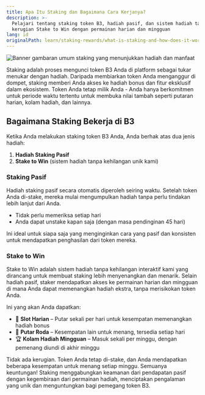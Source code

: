 ```yaml
---
title: Apa Itu Staking dan Bagaimana Cara Kerjanya?
description: >-
  Pelajari tentang staking token B3, hadiah pasif, dan sistem hadiah tanpa
  kerugian Stake to Win dengan permainan harian dan mingguan
lang: id
originalPath: learn/staking-rewards/what-is-staking-and-how-does-it-work.mdx
---
```

<Frame>
<img src="https://s3.amazonaws.com/helpscout.net/docs/assets/685306b72e0550277aa9250e/images/687f92cc965d8266feba1f1b/file-V8sNxNEWAe.png" alt="Banner gambaran umum staking yang menunjukkan hadiah dan manfaat" />
</Frame>

Staking adalah proses mengunci token B3 Anda di platform sebagai tukar menukar dengan hadiah. Daripada membiarkan token Anda menganggur di dompet, staking memberi Anda akses ke hadiah bonus dan fitur eksklusif dalam ekosistem. Token Anda tetap milik Anda - Anda hanya berkomitmen untuk periode waktu tertentu untuk membuka nilai tambah seperti putaran harian, kolam hadiah, dan lainnya.

## Bagaimana Staking Bekerja di B3

Ketika Anda melakukan staking token B3 Anda, Anda berhak atas dua jenis hadiah:

1. **Hadiah Staking Pasif**
2. **Stake to Win** (sistem hadiah tanpa kehilangan unik kami)

### Staking Pasif

Hadiah staking pasif secara otomatis diperoleh seiring waktu. Setelah token Anda di-stake, mereka mulai mengumpulkan hadiah tanpa perlu tindakan lebih lanjut dari Anda.

- Tidak perlu memeriksa setiap hari
- Anda dapat unstake kapan saja (dengan masa pendinginan 45 hari)

Ini ideal untuk siapa saja yang menginginkan cara yang pasif dan konsisten untuk mendapatkan penghasilan dari token mereka.

### Stake to Win

Stake to Win adalah sistem hadiah tanpa kehilangan interaktif kami yang dirancang untuk membuat staking lebih menyenangkan dan menarik. Selain hadiah pasif, staker mendapatkan akses ke permainan harian dan mingguan di mana Anda dapat memenangkan hadiah ekstra, tanpa merisikokan token Anda.

Ini yang akan Anda dapatkan:

- 🎰 **Slot Harian** – Putar sekali per hari untuk kesempatan memenangkan hadiah bonus
- 🎡 **Putar Roda** – Kesempatan lain untuk menang, tersedia setiap hari  
- 🏆 **Kolam Hadiah Mingguan** – Masuk sekali per minggu, dengan pemenang diundi di akhir minggu

<Check>
Tidak ada kerugian. Token Anda tetap di-stake, dan Anda mendapatkan beberapa kesempatan untuk menang setiap minggu. Semuanya keuntungan!
</Check>

<Info>
Staking menggabungkan keamanan dari pendapatan pasif dengan kegembiraan dari permainan hadiah, menciptakan pengalaman yang unik dan menguntungkan bagi pemegang token B3.
</Info>
